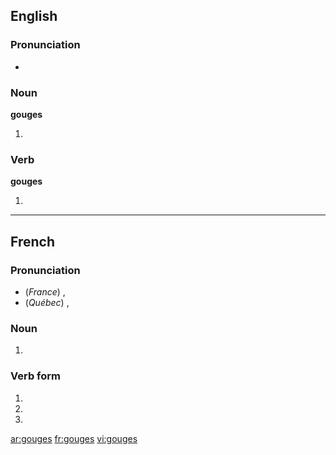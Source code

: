 ==English==

===Pronunciation===
*{{IPA|gaʊdʒəz}}

===Noun===
'''gouges'''

#{{plural of|[[gouge]]}}

===Verb===
'''gouges'''

#{{third-person singular of|[[gouge]]}}

----

==French==

===Pronunciation===
*(''France'') {{IPA|/guːʒ/}}, {{SAMPA|/gu:Z/}}
*(''Québec'') {{IPA|/gʊːʒ/}}, {{SAMPA|/gU:Z/}}

===Noun===
{{fr-noun-form|f}}

#{{plural of|gouge|lang=French}}

===Verb form===
{{fr-verb-form}}

#{{form of|Second-person singular indicative present|gouger}}
# {{form of|Second-person singular subjunctive present|gouger}}
# {{form of|Alternative second-person singular imperative present|gouger}}

[[ar:gouges]]
[[fr:gouges]]
[[vi:gouges]]